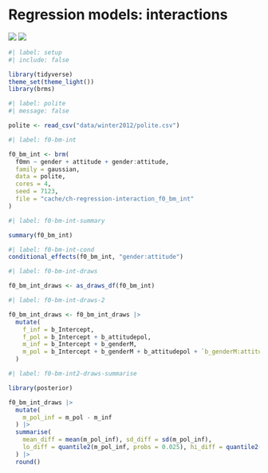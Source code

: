 # Regression models: interactions {#sec-regression-interaction}

![](https://img.shields.io/badge/Area-Statistics-red) ![](https://img.shields.io/badge/Area-R-green)

```r
#| label: setup
#| include: false

library(tidyverse)
theme_set(theme_light())
library(brms)
```

```r
#| label: polite
#| message: false

polite <- read_csv("data/winter2012/polite.csv")
```

```r
#| label: f0-bm-int

f0_bm_int <- brm(
  f0mn ~ gender + attitude + gender:attitude,
  family = gaussian,
  data = polite,
  cores = 4,
  seed = 7123,
  file = "cache/ch-regression-interaction_f0_bm_int"
)
```

```r
#| label: f0-bm-int-summary

summary(f0_bm_int)

```

```r
#| label: f0-bm-int-cond
conditional_effects(f0_bm_int, "gender:attitude")
```

```r
#| label: f0-bm-int-draws

f0_bm_int_draws <- as_draws_df(f0_bm_int)
```

```r
#| label: f0-bm-int-draws-2

f0_bm_int_draws <- f0_bm_int_draws |> 
  mutate(
    f_inf = b_Intercept,
    f_pol = b_Intercept + b_attitudepol,
    m_inf = b_Intercept + b_genderM,
    m_pol = b_Intercept + b_genderM + b_attitudepol + `b_genderM:attitudepol`
  )
```

```r
#| label: f0-bm-int2-draws-summarise

library(posterior)

f0_bm_int_draws |> 
  mutate(
    m_pol_inf = m_pol - m_inf
  ) |> 
  summarise(
    mean_diff = mean(m_pol_inf), sd_diff = sd(m_pol_inf),
    lo_diff = quantile2(m_pol_inf, probs = 0.025), hi_diff = quantile2(m_pol_inf, probs = 0.975)
  ) |>
  round()
```

